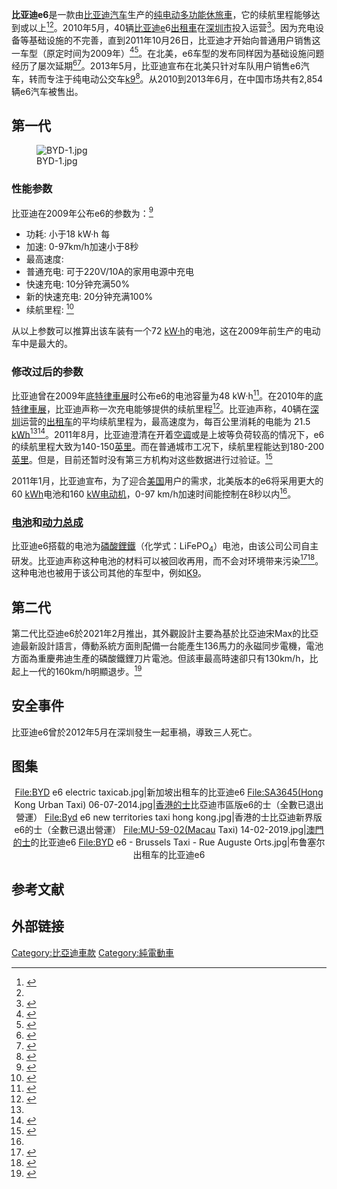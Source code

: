 {{Infobox automobile
| name = 比亞迪e6
| image = File:BYD e6 Uber in Chicago - Sep 25.jpg
| caption = 美國規格的第一代比亞迪e6，拍攝於[[芝加哥|芝加哥]]
| manufacturer = [[比亞迪|比亞迪]]
| production = 2009年至今
| class = [[緊湊型轎車|緊湊型]][[MPV|MPV]]
| body_style = 五門[[MPV|MPV]]
| layout = [[前置前驅|前置前驅]]及[[前置四驅|前置四驅]]
}}

'''比亚迪e6'''是一款由[[比亚迪汽车|比亚迪汽车]]生产的[[純電動車|纯电动]][[多功能休旅車|多功能休旅車]]，它的续航里程能够达到{{convert|195|km|0|abbr=on}}或以上<ref name=Bloomberg0310>{{cite web |last1=Tian |first1=Ying |first2=Stanley |last2=James |url=http://www.bloomberg.com/apps/news?pid=newsarchive&sid=aNMr8oxbgSKo |title=BYD Scales Back Its Electric-Car Plans, Morning Post Reports |publisher=[[Bloomberg.com|Bloomberg.com]] |date=2010-03-16 |accessdate=2010-03-19 |archive-date=2010-05-27 |archive-url=https://web.archive.org/web/20100527102718/http://www.bloomberg.com/apps/news?pid=newsarchive&sid=aNMr8oxbgSKo |dead-url=no }}</ref><ref name=EVNews/>。2010年5月，40辆[[比亚迪|比亚迪]]e6[[出租車|出租車]]在[[深圳市|深圳市]]投入运营<ref name=EVNews>{{cite web|url=http://electric-vehicles-cars-bikes.blogspot.com/2010/05/byd-e6-electric-taxis-hit-roads-in.html|title=BYD E6 Taxis Hit Roads in South China City|publisher=Electric Vehicle News|date=2010-05-18|accessdate=2010-05-23|archive-date=2011-08-15|archive-url=https://web.archive.org/web/20110815141327/http://electric-vehicles-cars-bikes.blogspot.com/2010/05/byd-e6-electric-taxis-hit-roads-in.html|dead-url=no}}</ref>。因为充电设备等基础设施的不完善，直到2011年10月26日，比亚迪才开始向普通用户销售这一车型（原定时间为2009年）<ref>{{cite web | title = Keep Dangling the Carrot: BYD Postpones General Release of the All-Electric e6 Yet Again | url = http://chinaautoweb.com/2010/09/byd-postpones-release-of-the-e6-yet-again/ | publisher = ChinaAutoWeb | date = 2010-09-03 | accessdate = 2013-07-31 | archive-date = 2011-11-14 | archive-url = https://web.archive.org/web/20111114112426/http://chinaautoweb.com/2010/09/byd-postpones-release-of-the-e6-yet-again/ | dead-url = no }}</ref><ref name="BYD e6 public">{{cite news|title=First Pure-Electric Vehicle now available for Consumers in China |url=http://www.bydenergy.com/bydenergy/energy/News%20Center/News/78.html |accessdate=29 October 2011 |newspaper=BYD Energy |date=27 October 2011 |deadurl=yes |archiveurl=https://web.archive.org/web/20111101200501/http://www.bydenergy.com/bydenergy/energy/News%20Center/News/78.html |archivedate=2011-11-01}}</ref>。在北美，e6车型的发布同样因为基础设施问题经历了屡次延期<ref name=USPrice>{{cite web|url=http://www.plugincars.com/exclusive-byd-executive-provides-breakthrough-us-pricing-chinese-electric-car.html|title=BYD Announces Breakthrough U.S. Pricing for Chinese Long-Range Electric Cars|publisher=PluginCars.com|author=Brad Berman|date=2011-01-09|accessdate=2011-01-11|archive-date=2021-02-12|archive-url=https://web.archive.org/web/20210212004211/https://www.plugincars.com/exclusive-byd-executive-provides-breakthrough-us-pricing-chinese-electric-car.html|dead-url=no}}</ref><ref name=Bloomber1011>{{cite news|url=http://www.bloomberg.com/news/2011-10-23/buffett-s-chinese-car-investment-fails-to-bring-los-angeles-promised-jobs.html|title=Buffett-Backed Carmaker Arrives in L.A. Late With Fewer Jobs|author=Alan Ohnsman and Christopher Palmeri|date=2011-10-24|accessdate=2011-10-29|archive-date=2017-02-24|archive-url=https://web.archive.org/web/20170224153455/https://www.bloomberg.com/news/2011-10-23/buffett-s-chinese-car-investment-fails-to-bring-los-angeles-promised-jobs.html/|dead-url=no}}</ref>。2013年5月，比亚迪宣布在北美只针对车队用户销售e6汽车，转而专注于纯电动公交车[[比亚迪K9|k9]]<ref name=USfleetsonly>{{cite web|url=http://www.greencarreports.com/news/1084033_byd-e6-chinese-electric-car-wont-be-sold-to-consumers-in-u-s|title=BYD e6 Chinese Electric Car Won't Be Sold To Consumers In U.S.|author=Antony Ingram|publisher=Green Car Reports|date=2013-04-08|accessdate=2013-05-11|archive-date=2021-01-26|archive-url=https://web.archive.org/web/20210126094844/https://www.greencarreports.com/news/1084033_byd-e6-chinese-electric-car-wont-be-sold-to-consumers-in-u-s|dead-url=no}}</ref>。从2010到2013年6月，在中国市场共有2,854辆e6汽车被售出。

==第一代==
{{Infobox Automobile
| image = File:2014 BYD E6.jpg
| name = 比亚迪e6（第一代）
| manufacturer = [[比亚迪汽车|比亚迪汽车]]
| caption = 出口至[[英國|英國]]的比亞迪e6
| aka = 
| production = 
| assembly = {{CHN}}[[廣東省|廣東省]][[深圳市|深圳市]][[坪山新区|坪山新区]]<ref>{{cite web|url=http://www.zqzd.com/ProductCategory/Detail/T0131112|title=比亚迪牌BYD7006BEVG型纯电动轿车|date=2020-02-13|publisher=專汽之都|access-date=2021-11-10|archive-date=2021-11-10|archive-url=https://web.archive.org/web/20211110173447/http://www.zqzd.com/ProductCategory/Detail/T0131112|dead-url=no}}</ref>
| successor = 第二代
| class = [[純電動車|纯电动]] [[多功能休旅車|MPV]]
| body_style =五门 [[多功能休旅車|MPV]]
| layout =
| platform =
| drivetrain =
| motor = 一个或者两个 [[磁铁|永磁性]] [[同步馬達|同步馬達]]
| battery = 75 kW·h (LiFePO<sub>4</sub>)
| range = {{convert|195|km|0|abbr=on}}
| wheelbase = {{convert|2830|mm|in|1|abbr=on}}
| length = {{convert|4554|mm|in|1|abbr=on}}
| width = {{convert|1822|mm|in|1|abbr=on}}
| height = {{convert|1630|mm|in|1|abbr=on}}
| weight = {{convert|2020|kg|lb|0|abbr=on}}
| related =[[比亚迪K9|比亚迪K9]]
}}
[[File:BYD-1.jpg|thumb]]
===性能参数===
比亚迪在2009年公布e6的参数为：<ref>{{cite web |title=Showroom/e6 |url=http://www.byd.com/showroom.php?car=e6&index=6 |date=23 August 2009 |publisher=BYD Auto |accessdate=24 August 2009 |deadurl=yes |archiveurl=https://web.archive.org/web/20090903024318/http://www.byd.com/showroom.php?car=e6&index=6 |archivedate=2009年9月3日 }}</ref>
* 功耗: 小于18 kW·h 每 {{convert|100|km|mi|abbr=on}}
* 加速: 0-97km/h加速小于8秒
* 最高速度: {{convert|100|mph|km/h|abbr=on}}
* 普通充电: 可于220V/10A的家用电源中充电
* 快速充电: 10分钟充满50%
* 新的快速充电: 20分钟充满100%
* 续航里程: {{convert|122|mi|km|-1}}<ref>{{cite web|title=2012 BYD e6|url=http://www.fueleconomy.gov/feg/Find.do?action=sbs&id=33383|publisher=U.S. Department of Energy|date=2012|accessdate=2013-07-30|archive-date=2013-04-14|archive-url=https://web.archive.org/web/20130414220513/http://www.fueleconomy.gov/feg/Find.do?action=sbs&id=33383|dead-url=no}}</ref>
从以上参数可以推算出该车装有一个72 [[kW·h|kW·h]]的电池，这在2009年前生产的电动车中是最大的。

===修改过后的参数===
比亚迪曾在2009年[[底特律車展|底特律車展]]时公布e6的电池容量为48 kW·h<ref>{{cite web |author=Paul Evans |title=BYD target US launch for electric cars in 2011 |url=http://www.gizmag.com/byd-target-us-launch-for-electric-cars-in-2011/10766/ |date=2009-01-14 |publisher=Gizmag |accessdate=2009-08-24 |archive-date=2016-03-03 |archive-url=https://web.archive.org/web/20160303234048/http://www.gizmag.com/byd-target-us-launch-for-electric-cars-in-2011/10766/ |dead-url=no }}</ref>。在2010年的[[底特律車展|底特律車展]]，比亚迪声称一次充电能够提供{{convert|205|mi|km|abbr=on}}的续航里程<ref name="gizmag coxworth">{{cite web |author=Ben Coxworth |title=BYD e6 EV goes 205 miles between charges, coming to the US in 2010 |url=http://www.gizmag.com/byd-e6/13864/ |date=2010-01-13 |publisher=Gizmag |accessdate=2010-03-19 |archive-date=2016-03-03 |archive-url=https://web.archive.org/web/20160303180630/http://www.gizmag.com/byd-e6/13864/ |dead-url=no }}</ref>。比亚迪声称，40辆在[[深圳|深圳]]运营的[[出租车|出租车]]的平均续航里程为{{convert|300|km|0|abbr=on}}，最高速度为{{convert|140|km/h|0|abbr=on}}，每百公里消耗的电能为 21.5 [[kWh|kWh]]<ref name=EVNews/><ref name=GCC0510>{{cite web|url=http://www.greencarcongress.com/2010/05/byd-20100518.html#more |title=40 BYD e6-Based Electric Taxis Enter Service in Shenzhen City |publisher=Green Car Congress |date=2010-05-18 |accessdate=2010-05-23 |archiveurl=https://web.archive.org/web/20100523183837/http://www.greencarcongress.com/2010/05/byd-20100518.html |archivedate=2010-05-23|deadurl=no }}</ref>。2011年8月，比亚迪澄清在开着[[空调|空调]]或是上坡等负荷较高的情况下，e6的续航里程大致为140-150[[英里|英里]]。而在普通城市工况下，续航里程能达到180-200[[英里|英里]]。但是，目前还暂时没有第三方机构对这些数据进行过验证。<ref name=Sales2012>{{cite web|url=http://www.plugincars.com/byd-says-its-track-deliver-electric-car-q2-2012-107445.html|title=BYD Says It's On Track to Deliver Electric Car In Q2 2012|author=Alysha Webb|publisher=PluginCars.com|date=2011-08-04|accessdate=2011-08-06|archive-date=2019-12-02|archive-url=https://web.archive.org/web/20191202060530/https://www.plugincars.com/byd-says-its-track-deliver-electric-car-q2-2012-107445.html|dead-url=no}}</ref>

2011年1月，比亚迪宣布，为了迎合[[美国|美国]]用户的需求，北美版本的e6将采用更大的60 [[kWh|kWh]]电池和160 [[kW|kW]][[电动机|电动机]]，0-97 km/h加速时间能控制在8秒以内<ref name=USPrice/>。

===[[电池|电池]]和[[动力总成|动力总成]]===
比亚迪e6搭载的电池为[[磷酸锂铁|磷酸鋰鐵]]（化学式：LiFePO<sub>4</sub>）电池，由该公司公司自主研发。比亚迪声称这种电池的材料可以被回收再用，而不会对环境带来污染<ref name="R30">{{cite web|url=http://www.byd.com/auto/ElectricBus.html |title=BYD Auto,BYD Electric Bus |publisher=Byd.com |date= |accessdate=2012-10-26 |deadurl=yes |archiveurl=https://web.archive.org/web/20121017113828/http://www.byd.com/auto/ElectricBus.html |archivedate=2012-10-17 }}</ref><ref name="R302">{{cite web|url=http://www.bydenergy.com/energy/Products/Energy%20Solution/EV/ |title=Electric Vehicle |publisher=Bydenergy.com |date= |accessdate=2012-10-26 |deadurl=yes |archiveurl=https://web.archive.org/web/20121204192307/http://www.bydenergy.com/energy/Products/Energy%20Solution/EV/ |archivedate=2012-12-04 }}</ref>。这种电池也被用于该公司其他的车型中，例如[[比亚迪K9|K9]]。
==第二代==
{{Infobox electric vehicle
| image = File:Two generations of the BYD e6 taxis.jpg
| name = 比亞迪e6（第二代）
| caption = [[深圳出租車|深圳出租車]]的第二代比亞迪e6（左）
| aka = 
| production = 2021年至今
| assembly = {{CHN}}[[廣東省|廣東省]][[深圳市|深圳市]][[坪山区|坪山区]]<br>{{CHN}}[[湖南省|湖南省]][[长沙市|长沙市]][[雨花区|雨花区]]<ref>{{cite web|url=http://www.zqzd.com/ProductCategory/Detail/X4160566|title=比亚迪牌BYD6470MBEV2型纯电动多用途乘用车|publisher=專汽之都|date=2020-12-30|access-date=2021-11-10|archive-date=2021-11-10|archive-url=https://web.archive.org/web/20211110174218/http://www.zqzd.com/ProductCategory/Detail/X4160566|dead-url=no}}</ref>
| predecessor = 比亞迪e6（第一代）
| successor = 
| platform = 
| drivetrain = 
| motor = [[同步電動機|永磁同步電動機]]
| transmission = 單速[[自排|自排]]
| battery = 61[[kWh|kWh]] [[磷酸鐵鋰|磷酸鐵鋰]]電池
| range = 
| wheelbase = {{convert|2800|mm|in|1|abbr=on}}
| length = {{convert|4695|mm|in|1|abbr=on}}
| width = {{convert|1810|mm|in|1|abbr=on}}
| height = {{convert|1670|mm|in|1|abbr=on}}
| weight = {{convert|1930|kg|lb|0|abbr=on}}
| related = {{link-en|比亞迪宋Max|BYD Song Max}}
| powerout = {{cvt|70|kW|PS hp|1|abbr=on}}
}}
第二代比亞迪e6於2021年2月推出，其外觀設計主要為基於比亞迪宋Max的比亞迪最新設計語言，傳動系統方面則配備一台能產生136馬力的永磁同步電機，電池方面為重慶弗迪生產的磷酸鐵鋰刀片電池。但該車最高時速卻只有130km/h，比起上一代的160km/h明顯退步。<ref>{{cite news|url=https://www.autohome.com.cn/news/202102/1112164.html#pvareaid=102624|title=或配备刀片电池组 曝新款比亚迪e6谍照|author=周易|work=汽車之家|date=2021-02-11|access-date=2021-11-10|archive-date=2021-11-10|archive-url=https://web.archive.org/web/20211110174009/https://www.autohome.com.cn/news/202102/1112164.html#pvareaid=102624|dead-url=no}}</ref>

==安全事件==
{{See also|深圳5.26车祸}}
比亚迪e6曾於2012年5月在深圳發生一起車禍，導致三人死亡。
==图集==
<center>
<gallery>
File:BYD e6 electric taxicab.jpg|新加坡出租车的比亚迪e6
File:SA3645(Hong Kong Urban Taxi) 06-07-2014.jpg|[[香港的士|香港的士]]比亞迪市區版e6的士（全數已退出營運）
File:Byd e6 new territories taxi hong kong.jpg|香港的士比亞迪新界版e6的士（全數已退出營運）
File:MU-59-02(Macau Taxi) 14-02-2019.jpg|[[澳門的士|澳門的士]]的比亚迪e6
File:BYD e6 - Brussels Taxi - Rue Auguste Orts.jpg|布鲁塞尔出租车的比亚迪e6
</gallery></center>

==参考文献==
{{Reflist}}

==外部链接==
{{Commonscat|BYD e6}}

{{比亚迪汽车}}

[[Category:比亞迪車款|Category:比亞迪車款]]
[[Category:純電動車|Category:純電動車]]